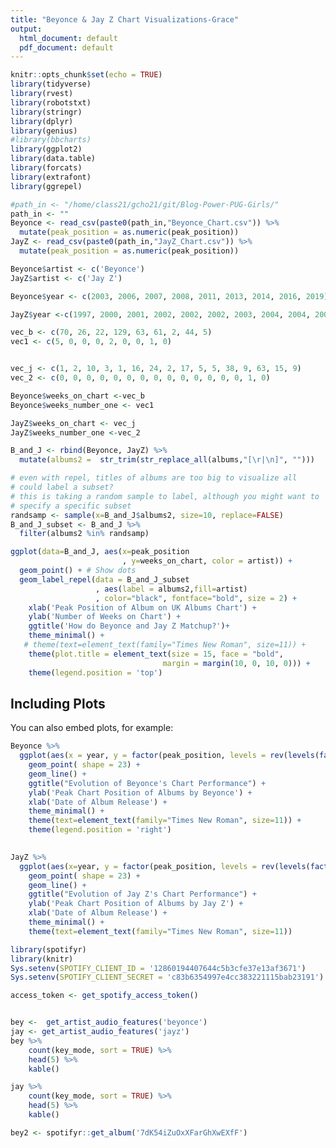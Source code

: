 ```yaml
---
title: "Beyonce & Jay Z Chart Visualizations-Grace"
output:
  html_document: default
  pdf_document: default
---
```


```r
knitr::opts_chunk$set(echo = TRUE)
library(tidyverse)
library(rvest)
library(robotstxt)
library(stringr)
library(dplyr)
library(genius)
#library(bbcharts)
library(ggplot2)
library(data.table)
library(forcats)
library(extrafont)
library(ggrepel)
```


```r
#path_in <- "/home/class21/gcho21/git/Blog-Power-PUG-Girls/"
path_in <- ""
Beyonce <- read_csv(paste0(path_in,"Beyonce_Chart.csv")) %>%
  mutate(peak_position = as.numeric(peak_position))
JayZ <- read_csv(paste0(path_in,"JayZ_Chart.csv")) %>%
  mutate(peak_position = as.numeric(peak_position))

Beyonce$artist <- c('Beyonce')
JayZ$artist <- c('Jay Z')

Beyonce$year <- c(2003, 2006, 2007, 2008, 2011, 2013, 2014, 2016, 2019)

JayZ$year <-c(1997, 2000, 2001, 2002, 2002, 2002, 2003, 2004, 2004, 2006, 2007, 2009, 2010, 2011, 2013, 2017)

vec_b <- c(70, 26, 22, 129, 63, 61, 2, 44, 5)
vec1 <- c(5, 0, 0, 0, 2, 0, 0, 1, 0)


vec_j <- c(1, 2, 10, 3, 1, 16, 24, 2, 17, 5, 5, 38, 9, 63, 15, 9)
vec_2 <- c(0, 0, 0, 0, 0, 0, 0, 0, 0, 0, 0, 0, 0, 0, 1, 0)

Beyonce$weeks_on_chart <-vec_b
Beyonce$weeks_number_one <- vec1

JayZ$weeks_on_chart <- vec_j
JayZ$weeks_number_one <-vec_2

B_and_J <- rbind(Beyonce, JayZ) %>%
  mutate(albums2 =  str_trim(str_replace_all(albums,"[\r|\n]", "")))

# even with repel, titles of albums are too big to visualize all
# could label a subset?
# this is taking a random sample to label, although you might want to
# specify a specific subset
randsamp <- sample(x=B_and_J$albums2, size=10, replace=FALSE)
B_and_J_subset <- B_and_J %>%
  filter(albums2 %in% randsamp)

ggplot(data=B_and_J, aes(x=peak_position
                         , y=weeks_on_chart, color = artist)) +
  geom_point() + # Show dots
  geom_label_repel(data = B_and_J_subset
                   , aes(label = albums2,fill=artist)
                   , color="black", fontface="bold", size = 2) +
    xlab('Peak Position of Album on UK Albums Chart') +
    ylab('Number of Weeks on Chart') + 
    ggtitle('How do Beyonce and Jay Z Matchup?')+
    theme_minimal() +
   # theme(text=element_text(family="Times New Roman", size=11)) +
    theme(plot.title = element_text(size = 15, face = "bold",
                                  margin = margin(10, 0, 10, 0))) +
    theme(legend.position = 'top')


```

## Including Plots

You can also embed plots, for example:

```r
Beyonce %>%
  ggplot(aes(x = year, y = factor(peak_position, levels = rev(levels(factor(peak_position)))), fill = albums, color = albums, size = weeks_on_chart)) +
    geom_point( shape = 23) +
    geom_line() +
    ggtitle("Evolution of Beyonce's Chart Performance") +
    ylab('Peak Chart Position of Albums by Beyonce') +
    xlab('Date of Album Release') +
    theme_minimal() +
    theme(text=element_text(family="Times New Roman", size=11)) +
    theme(legend.position = 'right')
    
```

```r
JayZ %>%
  ggplot(aes(x=year, y = factor(peak_position, levels = rev(levels(factor(peak_position)))), fill = albums, color = albums, size = weeks_on_chart)) +
    geom_point( shape = 23) +
    geom_line() +
    ggtitle("Evolution of Jay Z's Chart Performance") +
    ylab('Peak Chart Position of Albums by Jay Z') +
    xlab('Date of Album Release') +
    theme_minimal() +
    theme(text=element_text(family="Times New Roman", size=11))


```
```r
library(spotifyr)
library(knitr)
Sys.setenv(SPOTIFY_CLIENT_ID = '12860194407644c5b3cfe37e13af3671')
Sys.setenv(SPOTIFY_CLIENT_SECRET = 'c83b6354997e4cc383221115bab23191')

access_token <- get_spotify_access_token()


bey <-  get_artist_audio_features('beyonce')
jay <- get_artist_audio_features('jayz')
bey %>% 
    count(key_mode, sort = TRUE) %>% 
    head(5) %>% 
    kable()

jay %>%
    count(key_mode, sort = TRUE) %>% 
    head(5) %>% 
    kable()

bey2 <- spotifyr::get_album('7dK54iZuOxXFarGhXwEXfF')



```
